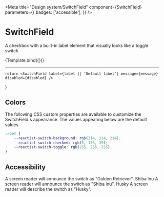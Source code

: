 
<Meta
    title="Design system/SwitchField"
    component={SwitchField}
    parameters={{
        badges: ['accessible'],
    }}
/>

# SwitchField

A checkbox with a built-in label element that visually looks like a toggle switch.

<Canvas>
    <Story
        name="Playground"
        parameters={{
            docs: { source: { type: 'dynamic' } },
            chromatic: { disableSnapshot: false },
        }}
        argTypes={{
            label: {
                control: { type: 'text' },
                defaultValue: 'Show unread badge',
            },
            message: {
                control: { type: 'text' },
                defaultValue:
                    'Show an icon badge to indicate that there are new threads and messages.',
            },
            disabled: {
                control: { type: 'boolean' },
                defaultValue: false,
            },
        }}
    >
        {Template.bind({})}
    </Story>
</Canvas>

---

<Description of={SwitchField} />
<ArgsTable of={SwitchField} />

    return <SwitchField label={label || 'Default label'} message={message} disabled={disabled} />
}

## Colors

The following CSS custom properties are available to customize the SwitchField's appearance. The values appearing below are the default values.

```css
:root {
    --reactist-switch-background: rgb(214, 214, 214);
    --reactist-switch-checked: rgb(5, 133, 39);
    --reactist-switch-toggle: rgb(255, 255, 255);
}
```

## Accessibility

<Canvas>
    <Story parameters={{ docs: { source: { type: 'dynamic' } } }} name="Accessibility Attributes">
        <Stack space="medium" dividers="primary">
            <Stack space="medium">
                <SwitchField aria-label="Golden Retriever" label="aria-label" />
                <Text tone="secondary">
                    A screen reader will announce the switch as "Golden Retriever".
                </Text>
            </Stack>
            <Stack space="medium">
                <SwitchField aria-labelledby="shibainu-text" label="aria-labelledby" />
                <Text id="shibainu-text">Shiba Inu</Text>
                <Text tone="secondary">
                    A screen reader will announce the switch as "Shiba Inu".
                </Text>
            </Stack>
            <Stack space="medium">
                <SwitchField aria-describedby="husky-text" label="aria-describedby" />
                <Text id="husky-text">Husky</Text>
                <Text tone="secondary">A screen reader will describe the switch as "Husky".</Text>
            </Stack>
        </Stack>
    </Story>
</Canvas>
